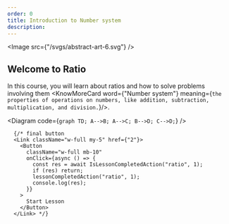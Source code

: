 ```yaml
---
order: 0
title: Introduction to Number system
description:
---
```


<Image src={"/svgs/abstract-art-6.svg"} />

## Welcome to Ratio

In this course, you will learn about ratios and how to solve problems
involving them <KnowMoreCard word={"Number system"} meaning={`the properties of operations on numbers, like addition, subtraction, multiplication, and division.`}/>.

<Diagram
  code={`graph TD;
    A-->B;
    A-->C;
    B-->D;
    C-->D;`}
/>

      {/* final button
      <Link className="w-full my-5" href={"2"}>
        <Button
          className="w-full mb-10"
          onClick={async () => {
            const res = await IsLessonCompletedAction("ratio", 1);
            if (res) return;
            lessonCompletedAction("ratio", 1);
            console.log(res);
          }}
        >
          Start Lesson
        </Button>
      </Link> */}
